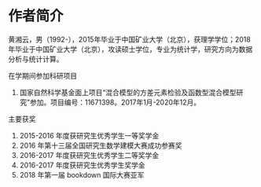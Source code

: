 # 作者简介 {#author .unnumbered}
\chaptermark{作者简介}

黄湘云，男（1992-），2015年毕业于中国矿业大学（北京），获理学学位；2018年毕业于中国矿业大学（北京），攻读硕士学位，专业为统计学，研究方向为数据分析与统计计算。

<!-- [在学期间发表的学术论文]{.honor} -->

<!-- 1. XXX，唐跃刚，杨建业等. 泾源岩生泾性的飞行时间二次离子质谱研究. 中国矿业大学学报，2000,29(6)(EI收录) -->

[在学期间参加科研项目]{.honor}

1. 国家自然科学基金面上项目“混合模型的方差元素检验及函数型混合模型研究”参加。项目编号：11671398。2017年1月-2020年12月。

[主要获奖]{.honor}

1. 2015-2016 年度获研究生优秀学生一等奖学金
2. 2016 年第十三届全国研究生数学建模大赛成功参赛奖
3. 2016-2017 年度获研究生优秀学生二等奖学金
4. 2016-2017 年度获研究生优秀学生奖学金
5. 2018 年第一届 bookdown 国际大赛亚军

<!-- 2018 年第十一届中国 R 语言大会北京分会场 30 分钟报告 -->

